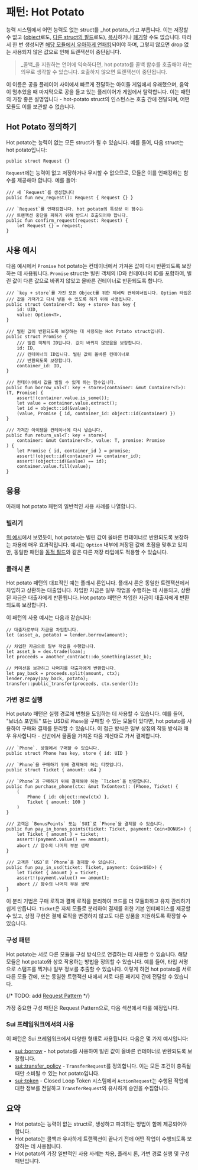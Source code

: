 # 패턴: Hot Potato

능력 시스템에서 어떤 능력도 없는 struct를 _hot potato_라고 부릅니다. 이는 저장할 수 없고
([object](./../storage/key-ability)로도, [다른 struct의 필드](./../storage/store-ability)로도),
[복사](./../move-basics/copy-ability)하거나 [폐기](./../move-basics/drop-ability)할 수도 없습니다.
따라서 한 번 생성되면 [해당 모듈에서 우아하게 언패킹](./../move-basics/struct)되어야 하며,
그렇지 않으면 drop 없는 사용되지 않은 값으로 인해 트랜잭션이 중단됩니다.

> _콜백_을 지원하는 언어에 익숙하다면, hot potato를 콜백 함수를 호출해야 하는
> 의무로 생각할 수 있습니다. 호출하지 않으면 트랜잭션이 중단됩니다.

이 이름은 공을 플레이어 사이에서 빠르게 전달하는 아이들 게임에서 유래했으며,
음악이 멈추었을 때 마지막으로 공을 들고 있는 플레이어가 게임에서 탈락합니다.
이는 패턴의 가장 좋은 설명입니다 - hot-potato struct의 인스턴스는 호출 간에 전달되며,
어떤 모듈도 이를 보관할 수 없습니다.

## Hot Potato 정의하기

Hot potato는 능력이 없는 모든 struct가 될 수 있습니다. 예를 들어, 다음 struct는 hot potato입니다:

```move
public struct Request {}
```

`Request`에는 능력이 없고 저장하거나 무시할 수 없으므로, 모듈은 이를 언패킹하는 함수를
제공해야 합니다. 예를 들어:

```move
/// 새 `Request`를 생성합니다
public fun new_request(): Request { Request {} }

/// `Request`를 언패킹합니다. hot potato의 특성상 이 함수는
/// 트랜잭션 중단을 피하기 위해 반드시 호출되어야 합니다.
public fun confirm_request(request: Request) {
    let Request {} = request;
}
```

## 사용 예시

다음 예시에서 `Promise` hot potato는 컨테이너에서 가져온 값이 다시 반환되도록 보장하는 데
사용됩니다. `Promise` struct는 빌린 객체의 ID와 컨테이너의 ID를 포함하여,
빌린 값이 다른 값으로 바뀌지 않았고 올바른 컨테이너로 반환되도록 합니다.

```move
/// `key + store`를 가진 모든 Object를 위한 제네릭 컨테이너입니다. Option 타입은
/// 값을 가져가고 다시 넣을 수 있도록 하기 위해 사용됩니다.
public struct Container<T: key + store> has key {
    id: UID,
    value: Option<T>,
}

/// 빌린 값이 반환되도록 보장하는 데 사용되는 Hot Potato struct입니다.
public struct Promise {
    /// 빌린 객체의 ID입니다. 값이 바뀌지 않았음을 보장합니다.
    id: ID,
    /// 컨테이너의 ID입니다. 빌린 값이 올바른 컨테이너로
    /// 반환되도록 보장합니다.
    container_id: ID,
}

/// 컨테이너에서 값을 빌릴 수 있게 하는 함수입니다.
public fun borrow_val<T: key + store>(container: &mut Container<T>): (T, Promise) {
    assert!(container.value.is_some());
    let value = container.value.extract();
    let id = object::id(&value);
    (value, Promise { id, container_id: object::id(container) })
}

/// 가져간 아이템을 컨테이너에 다시 넣습니다.
public fun return_val<T: key + store>(
    container: &mut Container<T>, value: T, promise: Promise
) {
    let Promise { id, container_id } = promise;
    assert!(object::id(container) == container_id);
    assert!(object::id(&value) == id);
    container.value.fill(value);
}
```

## 응용

아래에 hot potato 패턴의 일반적인 사용 사례를 나열합니다.

### 빌리기

[위 예시](#example-usage)에서 보였듯이, hot potato는 빌린 값이 올바른 컨테이너로 반환되도록
보장하는 차용에 매우 효과적입니다. 예시는 `Option` 내부에 저장된 값에 초점을 맞추고 있지만,
동일한 패턴을 [동적 필드](./dynamic-fields)와 같은 다른 저장 타입에도 적용할 수 있습니다.

### 플래시 론

Hot potato 패턴의 대표적인 예는 플래시 론입니다. 플래시 론은 동일한 트랜잭션에서
차입하고 상환하는 대출입니다. 차입한 자금은 일부 작업을 수행하는 데 사용되고,
상환된 자금은 대출자에게 반환됩니다. Hot potato 패턴은 차입한 자금이
대출자에게 반환되도록 보장합니다.

이 패턴의 사용 예시는 다음과 같습니다:

```move
// 대출자로부터 자금을 차입합니다.
let (asset_a, potato) = lender.borrow(amount);

// 차입한 자금으로 일부 작업을 수행합니다.
let asset_b = dex.trade(loan);
let proceeds = another_contract::do_something(asset_b);

// 커미션을 보관하고 나머지를 대출자에게 반환합니다.
let pay_back = proceeds.split(amount, ctx);
lender.repay(pay_back, potato);
transfer::public_transfer(proceeds, ctx.sender());
```

### 가변 경로 실행

Hot potato 패턴은 실행 경로에 변형을 도입하는 데 사용할 수 있습니다. 예를 들어,
"보너스 포인트" 또는 USD로 `Phone`을 구매할 수 있는 모듈이 있다면, hot potato를
사용하여 구매와 결제를 분리할 수 있습니다. 이 접근 방식은 일부 상점의 작동 방식과
매우 유사합니다 - 선반에서 물품을 가져온 다음 계산대로 가서 결제합니다.

```move
/// `Phone`. 상점에서 구매할 수 있습니다.
public struct Phone has key, store { id: UID }

/// `Phone`을 구매하기 위해 결제해야 하는 티켓입니다.
public struct Ticket { amount: u64 }

/// `Phone`과 구매하기 위해 결제해야 하는 `Ticket`을 반환합니다.
public fun purchase_phone(ctx: &mut TxContext): (Phone, Ticket) {
    (
        Phone { id: object::new(ctx) },
        Ticket { amount: 100 }
    )
}

/// 고객은 `BonusPoints` 또는 `SUI`로 `Phone`을 결제할 수 있습니다.
public fun pay_in_bonus_points(ticket: Ticket, payment: Coin<BONUS>) {
    let Ticket { amount } = ticket;
    assert!(payment.value() == amount);
    abort // 함수의 나머지 부분 생략
}

/// 고객은 `USD`로 `Phone`을 결제할 수 있습니다.
public fun pay_in_usd(ticket: Ticket, payment: Coin<USD>) {
    let Ticket { amount } = ticket;
    assert!(payment.value() == amount);
    abort // 함수의 나머지 부분 생략
}
```

이 분리 기법은 구매 로직과 결제 로직을 분리하여 코드를 더 모듈화하고
유지 관리하기 쉽게 만듭니다. `Ticket`은 자체 모듈로 분리하여 결제를 위한 기본 인터페이스를
제공할 수 있고, 상점 구현은 결제 로직을 변경하지 않고도 다른 상품을 지원하도록
확장할 수 있습니다.

### 구성 패턴

Hot potato는 서로 다른 모듈을 구성 방식으로 연결하는 데 사용할 수 있습니다. 해당 모듈은
hot potato와 상호 작용하는 방법을 정의할 수 있습니다. 예를 들어, 타입 서명으로 스탬프를 찍거나
일부 정보를 추출할 수 있습니다. 이렇게 하면 hot potato를 서로 다른 모듈 간에, 또는
동일한 트랜잭션 내에서 서로 다른 패키지 간에 전달할 수 있습니다.

{/* TODO: add [Request Pattern](./request-pattern) */}

가장 중요한 구성 패턴은 Request Pattern으로, 다음 섹션에서 다룰 예정입니다.

### Sui 프레임워크에서의 사용

이 패턴은 Sui 프레임워크에서 다양한 형태로 사용됩니다. 다음은 몇 가지 예시입니다:

- [sui::borrow][borrow-framework] - hot potato를 사용하여 빌린 값이 올바른 컨테이너로
  반환되도록 보장합니다.
- [sui::transfer_policy][transfer-policy-framework] - `TransferRequest`를 정의합니다.
  이는 모든 조건이 충족될 때만 소비될 수 있는 hot potato입니다.
- [sui::token][token-framework] - Closed Loop Token 시스템에서 `ActionRequest`는
  수행된 작업에 대한 정보를 전달하고 `TransferRequest`와 유사하게 승인을 수집합니다.

[borrow-framework]: https://docs.sui.io/references/framework/sui-framework/borrow
[transfer-policy-framework]: https://docs.sui.io/references/framework/sui-framework/transfer_policy
[token-framework]: https://docs.sui.io/references/framework/sui-framework/token

## 요약

- Hot potato는 능력이 없는 struct로, 생성하고 파괴하는 방법이 함께 제공되어야 합니다.
- Hot potato는 콜백과 유사하게 트랜잭션이 끝나기 전에 어떤 작업이 수행되도록
  보장하는 데 사용됩니다.
- Hot potato의 가장 일반적인 사용 사례는 차용, 플래시 론, 가변 경로 실행 및
  구성 패턴입니다.

